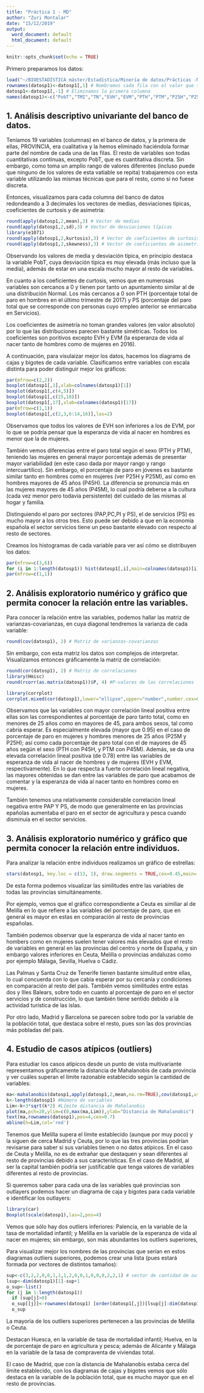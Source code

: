 ---
title: "Práctica 1 - MD"
author: "Zuri Montalar"
date: "15/12/2019"
output:
  word_document: default
  html_document: default
---

```{r setup, include=FALSE}
knitr::opts_chunk$set(echo = TRUE)
```

Primero preparamos los datos:
```{r preparo datos}
load("~/BIOESTADÍSTICA máster/Estadística/Minería de datos/Prácticas -Minería de datos/Práctica 1/datosp1.RData") # Cargamos el banco de datos
rownames(datosp1)<-datosp1[,1] # Nombramos cada fila con el valor que tenía la misma en la primera columna 
datosp1<-datosp1[,-1] # Eliminamos la primera columna
names(datosp1)<-c("PobT","TMI","TN","EVH","EVM","PTH","PTM","P25H","P25M","P45H","P45M","PAP","PC","PI","PS","PEA","TCVVt","pCVVn") # Renombramos las variables, las acortamos

```

## 1. Análisis descriptivo univariante del banco de datos.

Teníamos 19 variables (columnas) en el banco de datos, y la primera de ellas, PROVINCIA, era cualitativa y la hemos eliminado haciéndola formar parte del nombre de cada una de las filas. El resto de variables son todas cuantitativas continuas, excepto PobT, que es cuantitativa discreta. Sin embargo, como toma un amplio rango de valores diferentes (incluso puede que ninguno de los valores de esta vatiable se repita) trabajaremos con esta variable utilizando las mismas técnicas que para el resto, como si no fuese discreta.

Entonces, visualizamos para cada columna del banco de datos redondeando a 3 decimales los vectores de medias, desviaciones típicas, coeficientes de curtosis y de asimetría:

```{r vectores m,sd,k,as}
round(apply(datosp1,2,mean),3) # Vector de medias
round(apply(datosp1,2,sd),3) # Vector de desviaciones típicas
library(e1071)
round(apply(datosp1,2,kurtosis),3) # Vector de coeficientes de curtosis
round(apply(datosp1,2,skewness),3) # Vector de coeficientes de asimetría
```

Observando los valores de media y desviación típica, en principio destaca la variable PobT, cuya desviación típica es muy elevada (más incluso que la media), además de estar en una escala mucho mayor al resto de variables.

En cuanto a los coeficientes de curtosis, vemos que en numerosas variables son cercanos a 0 y tienen por tanto un apuntamiento similar al de una distribución Normal. Los más cercanos a 0 son PTH (porcentaje total de paro en hombres en el último trimestre de 2017) y  PS (porcentaje del paro total que se corresponde con personas cuyo empleo anterior se enmarcaba en Servicios).

Los coeficientes de asimetría no toman grandes valores (en valor absoluto) por lo que las distribuciones parecen bastante simétricas. Todos los coeficientes son poritivos excepto EVH y EVM (la esperanza de vida al nacer tanto de hombres como de mujeres en 2016).


A continuación, para visulaizar mejor los datos, hacemos los diagrams de cajas y bigotes de cada variable. Clasificamos entre variables con escala distinta para poder distinguir mejor los gráficos:

```{r ej1.boxplots}
par(mfrow=c(2,2))
boxplot(datosp1[,1],xlab=colnames(datosp1)[1])
boxplot(datosp1[,c(4,5)])
boxplot(datosp1[,c(15,18)])
boxplot(datosp1[,17],xlab=colnames(datosp1)[17])
par(mfrow=c(1,1))
boxplot(datosp1[,c(2,3,6:14,16)],las=2)

```

Observamos que todos los valores de EVH son inferiores a los de EVM, por lo que se podría pensar que la esperanza de vida al nacer en hombres es menor que la de mujeres.

También vemos diferencias entre el paro total según el sexo (PTH y PTM), teniendo las mujeres en general mayor porcentaje además de presentar mayor variabilidad (en este caso dada por mayor rango y rango intercuartílico).
Sin embargo, el porcentaje de paro en jóvenes es bastante similar tanto en hombres como en mujeres (ver P25H y P25M), así como en hombres mayores de 45 años (P45H). La diferencia se pronuncia más en las mujeres mayores de 45 años (P45M), lo cual podría deberse a la cultura (cada vez menor pero todavía persistente) del cuidado de las mismas al hogar y familia.

Distinguiendo el paro por sectores (PAP,PC,PI y PS), el de servicios (PS) es mucho mayor a los otros tres. Esto puede ser debido a que en la economía española el sector servicios tiene un peso bastante elevado con respecto al resto de sectores.


Creamos los histogramas de cada variable para ver así cómo se distribuyen los datos:
```{r ej1.hist}
par(mfrow=c(3,6))
for (i in 1:length(datosp1)) hist(datosp1[,i],main=colnames(datosp1)[i],xlab=NULL,col=8) # Histogramas
par(mfrow=c(1,1))
```

## 2. Análisis exploratorio numérico y gráfico que permita conocer la relación entre las variables.

Para conocer la relación entre las variables, podemos hallar las matriz de varianzas-covarianzas, en cuya diagonal tendremos la varianza de cada variable:

```{r ej2. cov-cor}
round(cov(datosp1), 2) # Matriz de varianzas-covarianzas
```

Sin embargo, con esta matriz los datos son complejos de interpretar. Visualizamos entonces gráficamente la matriz de correlación:
```{r ej2. cor,eval=FALSE,echo=FALSE}
round(cor(datosp1), 2) # Matriz de correlaciones
library(Hmisc)
round(rcorr(as.matrix(datosp1))$P, 4) #P-valores de las correlaciones
```

```{r ej2. grafico corr}
library(corrplot)
corrplot.mixed(cor(datosp1),lower="ellipse",upper="number",number.cex=0.7,tl.cex=0.5,tl.col=1) # Representación gráfica de la matriz de correlación

```

Observamos que las variables con mayor correlación lineal positiva entre ellas son las correspondientes al porcentaje de paro tanto total, como en menores de 25 años como en mayores de 45, para ambos sexos, tal como cabría esperar. Es especialmente elevada (mayor que 0.95) en el caso de porcentaje de paro en mujeres y hombres menores de 25 años (P25M y P25H); así como cada porcentaje de paro total con el de mayores de 45 años según el sexo (PTH con P45H, y PTM con P45M).
Además, se da una elevada correlación lineal positiva (de 0.78) entre las variables de esperanza de vida al nacer de hombres y de mujeres (EVH y EVM, respectivamente).
En lo que respecta a fuerte correlación lineal negativa, las mayores obtenidas se dan entre las variables de paro que acabamos de comentar y la esperanza de vida al nacer tanto en hombres como en mujeres.

También tenemos una relativamente considerable correlación lineal negativa entre PAP Y PS, de modo que generalmente en las provincias epañolas aumentaba el paro en el sector de agricultura y pesca cuando disminuía en el sector servicios.

## 3. Análisis exploratorio numérico y gráfico que permita conocer la relación entre individuos.
Para analizar la relación entre individuos realizamos un gráfico de estrellas:
```{r ej3. grafico estrellas}
stars(datosp1, key.loc = c(13, 1), draw.segments = TRUE,cex=0.45,main='Relación entre individuos') # Gráfico de estrellas
```

De esta forma podemos visualizar las similitudes entre las variables de todas las provincias simultáneamente.

Por ejemplo, vemos que el gráfico correspondiente a Ceuta es similiar al de Melilla en lo que refiere a las variables del porcentaje de paro, que en general es mayor en estas en comparación al resto de provincias españolas.

También podemos observar que la esperanza de vida al nacer tanto en hombers como en mujeres suelen tener valores más elevados que el resto de variables en general en las provincias del centro y norte de España, y sin embargo valores inferiores en Ceuta, Melilla o provincias andaluzas como por ejemplo Málaga, Sevilla, Huelva o Cádiz.

Las Palmas y Santa Cruz de Tenerife tienen bastante simulitud entre ellas, lo cual concuerda con lo que cabía esperar por su cercanía y condiciones en comparación al resto del país. También vemos similitudes entre estas dos y Illes Balears, sobre todo en cuanto al porcentaje de paro en el sector servicios y de construcción, lo que también tiene sentido debido a la actividad turística de las islas.

Por otro lado, Madrid y Barcelona se parecen sobre todo por la variable de la población total, que destaca sobre el resto, pues son las dos provincias más pobladas del país.

## 4. Estudio de casos atípicos (outliers)
Para estudiar los casos atípicos desde un punto de vista multivariante representamos gráficamente la distancia de Mahalanobis de cada provincia y ver cuáles superan el límite razonable establecido según la cantidad de variables:

```{r ej4. dist ,outliers}
ma<-mahalanobis(datosp1,apply(datosp1,2,mean,na.rm=TRUE),cov(datosp1,use ="na.or.complete"))
k<-length(datosp1) #Número de variables
Lim<-k+3*sqrt(k*2) #Límite distancia de Mahalanobis
plot(ma,pch=20,ylim=c(0,max(ma,Lim)),ylab="Distancia de Mahalanobis")
text(ma,rownames(datosp1),pos=4,cex=0.7)
abline(h=Lim,col='red')
```

Tenemos que Melilla supera el límite establecido (aunque por muy poco) y la siguen de cerca Madrid y Ceuta, por lo que las tres provincias podrían revisarse para saber si sus variables tienen o no datos atípicos.
En el caso de Ceuta y Melilla, no es de extrañar que destaquen y sean diferentes al resto de provincias debido a sus características.
En el caso de Madrid, al ser la capital también podría ser justificable que tenga valores de variables diferentes al resto de provincias.

Si queremos saber para cada una de las variables qué provincias son outlayers podemos hacer un diagrama de caja y bigotes para cada variable e identificar los outlayers:

```{r ej4. outliers1}
library(car)
Boxplot(scale(datosp1),las=2,pos=4)
```

Vemos que sólo hay dos outliers inferiores: Palencia, en la variable de la tasa de mortalidad infantil; y Melilla en la variable de la esperanza de vida al nacer en mujeres; sin embargo, son más abundantes los outliers superiores, 

Para visualizar mejor los nombres de las provincias que serían en estos diagramas outliers superiores, podemos crear una lista (pues estará formada por vectores de distintos tamaños):

```{r ej4. outliers2}

sup<-c(3,2,2,0,0,1,1,1,2,0,0,1,0,0,0,2,2,1) # vector de cantidad de outliers superiores de cada variable
lsup<-dim(datosp1)[1]-sup+1
o_sup<-list()
for (j in 1:length(datosp1))
  if (sup[j]>0)
  o_sup[[j]]<-rownames(datosp1) [order(datosp1[,j])[lsup[j]:dim(datosp1)[1]]]
  o_sup
```

La mayoría de los outliers superiores pertenecen a las provincias de Melilla o Ceuta.

Destacan Huesca, en la variable de tasa de mortalidad infantil; Huelva, en la de porcentaje de paro en agricultura y pesca; además de Alicante y Málaga en la variable de la tasa de compraventa de viviendas total.

El caso de Madrid, que con la distancia de Mahalanobis estaba cerca del límite establecido, con los diagramas de cajas y bigotes vemos que sólo destaca en la variable de la población total, que es mucho mayor que en el resto de provincias.

